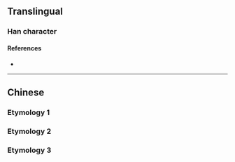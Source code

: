{{also|蘭}}
{{character info/new}}
==Translingual==

===Han character===
{{Han char|rn=12|rad=八|as=03|sn=5|four=|canj=TMM|ids=⿱丷三 or ⿱䒑二}}

====References====
* {{Han ref|kx=0078.021|hdz=10242.020|uh=5170}}

----

==Chinese==

===Etymology 1===
{{zh-see|蘭}}

===Etymology 2===
{{zh-see|藍|ss}}

===Etymology 3===
{{zh-see|籃|ss}}